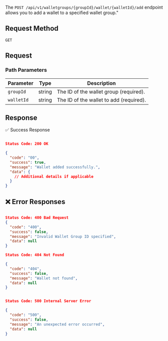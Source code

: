 The `POST /api/v1/walletgroups/{groupId}/wallet/{walletId}/add` endpoint allows you to add a wallet to a specified wallet group."

## Request Method
`GET`

## Request
### **Path Parameters**

| Parameter  | Type   | Description                               |
|------------|--------|-------------------------------------------|
| `groupId`  | string | The ID of the wallet group (required).   |
| `walletId` | string | The ID of the wallet to add (required).  |

## Response

✅ Success Response

```json

Status Code: 200 OK

{
  "code": "00",
  "success": true,
  "message": "Wallet added successfully.",
  "data": {
    // Additional details if applicable
  }
}

```

## ❌ Error Responses

```json

Status Code: 400 Bad Request
{
  "code": "400",
  "success": false,
  "message": "Invalid Wallet Group ID specified",
  "data": null
}

Status Code: 404 Not Found

{
  "code": "404",
  "success": false,
  "message": "Wallet not found",
  "data": null
}


Status Code: 500 Internal Server Error

{
  "code": "500",
  "success": false,
  "message": "An unexpected error occurred",
  "data": null
}
